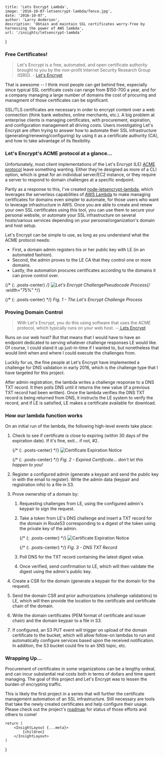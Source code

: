 
    title: 'Lets Encrypt Lambda',
    image: '2016-10-07-letsencrypt-lambda/fence.jpg',
    date: '2016-10-07',
    author: 'Larry Anderson',
    description: 'Obtain and maintain SSL certificates worry-free by harnessing the power of AWS lambda',
    url: '/insights/letsencrypt-lambda'
}

### Free Certificates!

> Let's Encrypt is a free, automated, and open certificate authority brought to you by the non-profit Internet Security Research Group (ISRG). - [Let's Encrypt](https://letsencrypt.org/)

That is awesome -- I think most people can get behind free, especially since typical SSL certificate costs can range from $150-700 a year, and for a company managing a large number of domains the cost of procuring and managment of those certificates can be significant.

SSL/TLS certificates are necessary in order to encrypt content over a web connection (think bank websites, online merchants, etc.). A big problem at enterprise clients is managing certificates, with procurement, expiration, and configuration management all driving costs. Users investigating Let's Encrypt are often trying to answer how to automate their SSL infrastructure (generating/renewing/configuring) by using it as a certificate authority (CA), and how to take advantage of its flexibility.

### Let's Encrypt's ACME protocol at a glance...

Unfortunately, most client implementations of the Let's Encrypt (LE) [ACME protocol](https://github.com/ietf-wg-acme/acme/) leave something wanting. Either they're designed as more of a CLI option, which is great for an individual server/EC2 instance, or they require a server to respond to domain challenges at a specific endpoint.

Partly as a response to this, I've created [node-letsencrypt-lambda](https://github.com/ocelotconsulting/node-letsencrypt-lambda), which leverages the serverless capabilities of [AWS Lambda](https://aws.amazon.com/lambda/) to make managing certificates for domains even simpler to automate, for those users who want to leverage infrastructure in AWS. Once you are able to create and renew your own SSL certificates using this tool, you can use them to secure your personal website, or automate your SSL infrastructure on several hosts/various services depending on your personal/organization's domain and host setup.  

Let's Encrypt can be simple to use, as long as you understand what the ACME protocol needs:

* First, a domain admin registers his or her public key with LE (in an automated fashion).
* Second, the admin proves to the LE CA that they control one or more domains.
* Lastly, the automation procures certificates according to the domains it can prove control over.

{/* {: .posts-center} */}
![Let's Encrypt ChallengePseudocode Process](/assets/insights/2016-10-07-letsencrypt-lambda/howitworks_authorization.png){/* :width="75%" */}

{/* {: .posts-center} */}
*Fig. 1 - The Let's Encrypt Challenge Process*

### Proving Domain Control

> With Let's Encrypt, you do this using software that uses the ACME protocol, which typically runs on your web host. --[ Lets Encrypt](https://letsencrypt.org/getting-started/)

Runs on our web host? But that means that I would have to have an endpoint dedicated to serving whatever challenge responses LE would like. Of course, I could stand it up just-in-time if I wanted to, but nonetheless that would limit when and where I could execute the challenges from.

Luckily for us, the fine people at Let's Encrypt have implemented a challenge for DNS validation in early 2016, which is the challenge type that I have targeted for this project.

After admin registration, the lambda writes a challenge response to a DNS TXT record. It then polls DNS until it returns the new value (if a previous TXT record had been written). Once the lambda verifies the DNS TXT record is being returned from DNS, it instructs the LE system to verify the record, and if LE is satisfied, LE makes a certificate available for download.

### How our lambda function works

On an initial run of the lambda, the following high-level events take place:

1. Check to see if certificate is close to expiring (within 30 days of the expiration date). If it's fine, exit... if not, #2.

    {/* {: .posts-center} */}
    ![Certificate Expiration Notice](/assets/insights/2016-10-07-letsencrypt-lambda/expired-cert.jpg)

    {/* {: .posts-center} */}
    *Fig. 2 - Expired Certificate... *don't let this happen to you!**

2. Register a configured admin (generate a keypair and send the public key in with the email to register). Write the admin data (keypair and registration info) to a file in S3.

3. Prove ownership of a domain by:

    1. Requesting challenges from LE, using the configured admin's keypair to sign the request.

    2. Take a token from LE's DNS challenge and insert a TXT record for the domain in Route53 corresponding to a digest of the token using the private key of the admin.

        {/* {: .posts-center} */}
        ![Certificate Expiration Notice](/assets/insights/2016-10-07-letsencrypt-lambda/TXT_Record.png)

        {/* {: .posts-center} */}
        *Fig. 3 - DNS TXT Record*

    3. Poll DNS for the TXT record containing the latest digest value.

    4. Once verified, send confirmation to LE, which will then validate the digest using the admin's public key.

4. Create a CSR for the domain (generate a keypair for the domain for the request).

5. Send the domain CSR and prior authorizations (challenge validations) to LE, which will then provide the location to the certificate and certificate chain of the domain.

6. Write the domain certificates (PEM format of certificate and issuer chain) and the domain keypair to a file in S3.

7. If configured, an S3 PUT event will trigger on upload of the domain certificate to the bucket, which will allow follow-on lambdas to run and automatically configure services based upon the received notification. In addition, the S3 bucket could fire to an SNS topic, etc.

### Wrapping Up...

Procurement of certificates in some organizations can be a lengthy ordeal, and can incur substantial real costs both in terms of dollars and time spent managing. The goal of this project and Let's Encrypt was to lessen the burden of encrypting traffic.

This is likely the first project in a series that will further the certificate management automation of an SSL infrastructure. Still necessary are tools that take the newly created certificates and help configure their usage. Please check out the project's [roadmap](https://github.com/ocelotconsulting/node-letsencrypt-lambda/blob/master/ROADMAP.md) for status of those efforts and others to come!

    return (
        <InsightLayout {...meta}>
            {children}
        </InsightLayout>
    )
}
